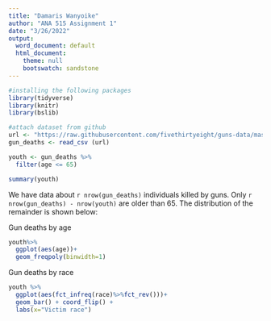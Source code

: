 ---
title: "Damaris Wanyoike"
author: "ANA 515 Assignment 1"
date: "3/26/2022"
output:
  word_document: default
  html_document:
    theme: null
    bootswatch: sandstone
---

```{r setup, include=FALSE}
#installing the following packages
library(tidyverse)
library(knitr)
library(bslib)
```

```{r, include = FALSE}
#attach dataset from github
url <- "https://raw.githubusercontent.com/fivethirtyeight/guns-data/master/full_data.csv"
gun_deaths <- read_csv (url)

```

```{r, include =FALSE}
youth <- gun_deaths %>%
  filter(age <= 65)
```

```{r, include = FALSE}
summary(youth)
```


We have data about `r nrow(gun_deaths)` individuals killed by guns. Only `r nrow(gun_deaths) - nrow(youth)` are older than 65. The distribution of the remainder is shown below:

Gun deaths by age

```{r youth-dist,echo= FALSE}
youth%>%
  ggplot(aes(age))+
  geom_freqpoly(binwidth=1)
```

Gun deaths by race

```{r race-dist, echo=FALSE}
youth %>%
  ggplot(aes(fct_infreq(race)%>%fct_rev()))+
  geom_bar() + coord_flip() +
  labs(x="Victim race")

```

